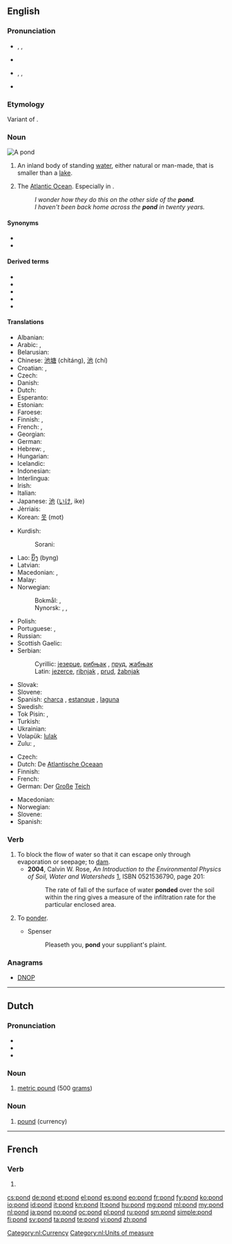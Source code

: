 {{also|Pond}}
==English==
{{wikipedia}}

===Pronunciation===
* {{a|UK}} {{enPR|pŏnd}}, {{IPA|/pɒnd/}}, {{X-SAMPA|/pQnd/}}
* {{rhymes|ɒnd}}
* {{a|US}} {{enPR|pänd}}, {{IPA|/pɑnd/}}, {{X-SAMPA|/pAnd/}}
* {{audio|en-us-pond.ogg|Audio (US)}}

===Etymology===
Variant of {{term|pound|lang=en}}.

===Noun===
[[Image:Black pond near Esher.jpeg|thumb|A pond]]
{{en-noun}}

# An inland body of standing [[water]], either natural or man-made, that is smaller than a [[lake]].
# {{colloquial}} The [[Atlantic Ocean]]. Especially in {{term|across the pond|lang=en}}.
#:''I wonder how they do this on the other side of the '''pond'''.''
#:''I haven't been back home across the '''pond''' in twenty years.''

====Synonyms====
* {{l|en|polynya}}
* {{l|en|tarn}}

====Derived terms====
* {{l|en|across the pond}}
* {{l|en|ducks on the pond}}
* {{l|en|Leftpondia}}
* {{l|en|pondian}}
* {{l|en|Rightpondia}}

====Translations====
{{trans-top|small lake}}
* Albanian: {{t-|sq|pellg}}
* Arabic: {{Arab|[[بركة]]}} {{IPAchar|(bírka)}} {{f}}, {{t+|ar|غدير|m|alt=غَدير|tr=ghadiir}}
* Belarusian: {{t-|be|стаў|sc=Cyrl}}
* Chinese: [[池塘]] (chítáng), [[池]] (chí)
* Croatian: {{t-|hr|jezerce|n}}, {{qualifier|fishpond}} {{t-|hr|ribnjak|m}}
* Czech: {{t+|cs|rybník|m}}
* Danish: {{t|da|dam|c}}
* Dutch: {{t+|nl|vijver|m}}
* Esperanto: {{t-|eo|lageto|xs=Esperanto}}
* Estonian: {{t-|et|tiik}}
* Faroese: {{t|fo|tjørn|f}}
* Finnish: {{t+|fi|lampi}}, {{t+|fi|allas}}
* French: {{t+|fr|étang|m}}, {{t+|fr|mare|f}}
* Georgian: {{t-|ka|გუბე|tr=gube|sc=Geor|xs=Georgian}}
* German: {{t+|de|Teich|m}}
* Hebrew: {{t+|he|אגם|m|tr=agam}}, {{t+|he|בריכה|f|tr=brekha}}
* Hungarian: {{t-|hu|tavacska}}
* Icelandic: {{t+|is|tjörn|f}}
* Indonesian: {{t+|id|kolam|xs=Indonesian}}
* Interlingua: {{t-|ia|stagno}}
* Irish: {{t-|ga|linn|f|xs=Irish}}
* Italian: {{t+|it|stagno|m}}
* Japanese: [[池]] ([[いけ]], ike)
* Jèrriais: {{tø|roa-jer|mathe|f}}
* Korean: [[못]] (mot)
{{trans-mid}}
* Kurdish:
*: Sorani: {{ku-Arab|[[گۆم]]}}
* Lao: [[ບຶງ]] (byng)
* Latvian: {{t-|lv|dīķis|m|xs=Latvian}}
* Macedonian: {{t-|mk|езерце|n|tr=ézerce}}, {{t-|mk|рибник|m|tr=ríbnik}} {{qualifier|fish pond}}
* Malay: {{t-|ms|kolam}}
* Norwegian:
*: Bokmål: {{t-|nb|tjern|m|f|n}}, {{t+|nb|dam|m}}
*: Nynorsk: {{t-|nn|tjern|f}}, {{t-|nn|tjørn|f}}, {{t-|nn|dam|m}}
* Polish: {{t+|pl|staw|m}}
* Portuguese: {{t+|pt|lagoa|f}}, {{t+|pt|tanque|m}}
* Russian: {{t+|ru|пруд|m|tr=prud}}
* Scottish Gaelic: {{t-|gd|linne|f|xs=Scottish Gaelic}}
* Serbian:
*: Cyrillic: [[језерце]], [[рибњак]] {{qualifier|fish pond}}, [[пруд]], [[жабњак]] {{m}} {{qualifier|frog pond}}
*: Latin: [[jezerce]], [[ribnjak]] {{qualifier|fish pond}}, [[prud]], [[žabnjak]] {{m}} {{qualifier|frog pond}}
* Slovak: {{t|sk|rybník|m}}
* Slovene: {{t+|sl|ribnik|m}}
* Spanish: [[charca]] {{m}}, [[estanque]] {{m}}, [[laguna]] {{f}}
* Swedish: {{t+|sv|damm|c}}
* Tok Pisin: {{t+|tpi|wara}}, {{t-|tpi|raunwara}}
* Turkish: {{t+|tr|göl}}
* Ukrainian: {{t-|uk|став|tr=stav|sc=Cyrl}}
* Volapük: [[lulak]]
* Zulu: {{t|zu|ichibi|c5|c6}}, {{t|zu|isiziba|c7|c8}}
{{trans-bottom}}

{{trans-top|The Atlantic Ocean}}
* Czech: {{t+|cs|Atlantský oceán|m}}
* Dutch: De [[Atlantische Oceaan]]
* Finnish: {{t+|fi|rapakko}}
* French: {{t+|fr|océan Atlantique|m}}
* German: Der [[groß|Große]] [[Teich]]
{{trans-mid}}
* Macedonian: {{t-|mk|бара|f|tr=bára}}
* Norwegian: {{t-|no|dammen}}
* Slovene: {{t+|sl|luža|f}}
* Spanish: {{qualifier|colloquial}} {{t+|es|charco|m}}
{{trans-bottom}}

===Verb===
{{en-verb}}

# To block the flow of water so that it can escape only through evaporation or seepage; to [[dam]].
#* '''2004''', Calvin W. Rose, ''An Introduction to the Environmental Physics of Soil, Water and Watersheds'' [http://books.google.com/books?id=TxCQ-DaSIwUC], ISBN 0521536790, page 201:
#*: The rate of fall of the surface of water '''ponded''' over the soil within the ring gives a measure of the infiltration rate for the particular enclosed area.
# {{obsolete}} To [[ponder]].
#* Spenser
#*: Pleaseth you, '''pond''' your suppliant's plaint.

===Anagrams===
* [[DNOP#English|DNOP]]

----

==Dutch==

===Pronunciation===
* {{rhymes|ɔnt|lang=nl}}
* {{IPA|/pɔnt/|lang=nl}}
* {{audio|Nl-pond.ogg|audio}}

===Noun===
{{nl-noun|n|-|pondje}}

# [[metric pound]] (500 [[grams]])

===Noun===
{{nl-noun|c|ponden|pondje}}

# [[pound]] (currency)

[[Category:nl:Currency]]
[[Category:nl:Units of measure]]

----

==French==

===Verb===
{{fr-verb-form}}

# {{form of|third-person singular present|pondre|lang=fr}}

[[cs:pond]]
[[de:pond]]
[[et:pond]]
[[el:pond]]
[[es:pond]]
[[eo:pond]]
[[fr:pond]]
[[fy:pond]]
[[ko:pond]]
[[io:pond]]
[[id:pond]]
[[it:pond]]
[[kn:pond]]
[[lt:pond]]
[[hu:pond]]
[[mg:pond]]
[[ml:pond]]
[[my:pond]]
[[nl:pond]]
[[ja:pond]]
[[no:pond]]
[[oc:pond]]
[[pl:pond]]
[[ru:pond]]
[[sm:pond]]
[[simple:pond]]
[[fi:pond]]
[[sv:pond]]
[[ta:pond]]
[[te:pond]]
[[vi:pond]]
[[zh:pond]]